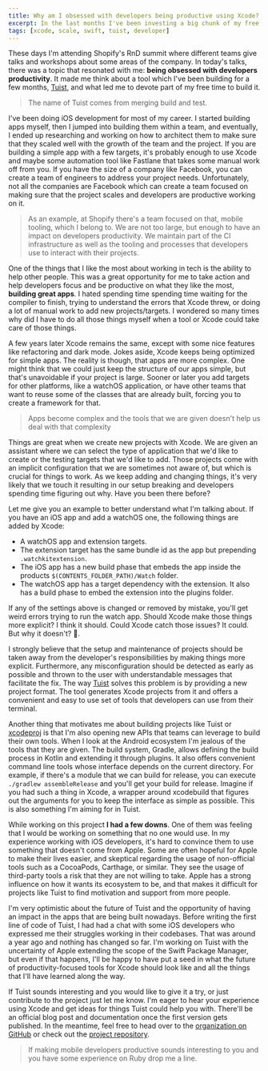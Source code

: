 ```yaml
---
title: Why am I obsessed with developers being productive using Xcode?
excerpt: In the last months I've been investing a big chunk of my free time on building tools to make developers productive working with Xcode. In this blog post I reflect on what led me to start working on that tool, Tuist, and how I'm addressing some of the challenges that are presented when using Xcode at scale.
tags: [xcode, scale, swift, tuist, developer]
---
```


These days I'm attending Shopify's RnD summit where different teams give talks and workshops about some areas of the company. In today's talks, there was a topic that resonated with me: **being obsessed with developers productivity**. It made me think about a tool which I've been building for a few months, [Tuist](https://github.com/tuist), and what led me to devote part of my free time to build it. 

> The name of Tuist comes from merging build and test.

I've been doing iOS development for most of my career. I started building apps myself, then I jumped into building them within a team, and eventually, I ended up researching and working on how to architect them to make sure that they scaled well with the growth of the team and the project. If you are building a simple app with a few targets, it's probably enough to use Xcode and maybe some automation tool like Fastlane that takes some manual work off from you. If you have the size of a company like Facebook, you can create a team of engineers to address your project needs. Unfortunately, not all the companies are Facebook which can create a team focused on making sure that the project scales and developers are productive working on it. 

> As an example, at Shopify there's a team focused on that, mobile tooling, which I belong to. We are not too large, but enough to have an impact on developers productivity. We maintain part of the CI infrastructure as well as the tooling and processes that developers use to interact with their projects.

One of the things that I like the most about working in tech is the ability to help other people. This was a great opportunity for me to take action and help developers focus and be productive on what they like the most, **building great apps**. I hated spending time spending time waiting for the compiler to finish, trying to understand the errors that Xcode threw, or doing a lot of manual work to add new projects/targets. I wondered so many times why did I have to do all those things myself when a tool or Xcode could take care of those things.

A few years later Xcode remains the same, except with some nice features like refactoring and dark mode. Jokes aside, Xcode keeps being optimized for simple apps. The reality is though, that apps are more complex. One might think that we could just keep the structure of our apps simple, but that's unavoidable if your project is large. Sooner or later you add targets for other platforms, like a watchOS application, or have other teams that want to reuse some of the classes that are already built, forcing you to create a framework for that.

> Apps become complex and the tools that we are given doesn't help us deal with that complexity

Things are great when we create new projects with Xcode. We are given an assistant where we can select the type of application that we'd like to create or the testing targets that we'd like to add. Those projects come with an implicit configuration that we are sometimes not aware of, but which is crucial for things to work. As we keep adding and changing things, it's very likely that we touch it resulting in our setup breaking and developers spending time figuring out why. Have you been there before? 

Let me give you an example to better understand what I'm talking about. If you have an iOS app and add a watchOS one, the following things are added by Xcode:

- A watchOS app and extension targets. 
- The extension target has the same bundle id as the app but prepending `.watchkitextension`.
- The iOS app has a new build phase that embeds the app inside the products `$(CONTENTS_FOLDER_PATH)/Watch` folder.
- The watchOS app has a target dependency with the extension. It also has a build phase to embed the extension into the plugins folder.

If any of the settings above is changed or removed by mistake, you'll get weird errors trying to run the watch app. Should Xcode make those things more explicit? I think it should. Could Xcode catch those issues? It could. But why it doesn't? 🤔.

I strongly believe that the setup and maintenance of projects should be taken away from the developer's responsibilities by making things more explicit. Furthermore, any misconfiguration should be detected as early as possible and thrown to the user with understandable messages that facilitate the fix.
The way [Tuist](https://github.com/tuist/tuist) solves this problem is by providing a new project format. The tool generates Xcode projects from it and offers a convenient and easy to use set of tools that developers can use from their terminal.

Another thing that motivates me about building projects like Tuist or [xcodeproj](https://github.com/tuist/xcodeproj) is that I'm also opening new APIs that teams can leverage to build their own tools. When I look at the Android ecosystem I'm jealous of the tools that they are given. The build system, Gradle, allows defining the build process in Kotlin and extending it through plugins. It also offers convenient command line tools whose interface depends on the current directory. For example, if there's a module that we can build for release, you can execute `./gradlew assembleRelease` and you'll get your build for release. Imagine if you had such a thing in Xcode, a wrapper around xcodebuild that figures out the arguments for you to keep the interface as simple as possible. This is also something I'm aiming for in Tuist.

While working on this project **I had a few downs**. One of them was feeling that I would be working on something that no one would use. In my experience working with iOS developers, it's hard to convince them to use something that doesn't come from Apple. Some are often hopeful for Apple to make their lives easier, and skeptical regarding the usage of non-official tools such as a CocoaPods, Carthage, or similar. They see the usage of third-party tools a risk that they are not willing to take. Apple has a strong influence on how it wants its ecosystem to be, and that makes it difficult for projects like Tuist to find motivation and support from more people.

I'm very optimistic about the future of Tuist and the opportunity of having an impact in the apps that are being built nowadays. Before writing the first line of code of Tuist, I had had a chat with some iOS developers who expressed me their struggles working in their codebases. That was around a year ago and nothing has changed so far. I'm working on Tuist with the uncertainty of Apple extending the scope of the Swift Package Manager, but even if that happens, I'll be happy to have put a seed in what the future of productivity-focused tools for Xcode should look like and all the things that I'll have learned along the way.

If Tuist sounds interesting and you would like to give it a try, or just contribute to the project just let me know. I'm eager to hear your experience using Xcode and get ideas for things Tuist could help you with. There'll be an official blog post and documentation once the first version gets published. In the meantime, feel free to head over to the [organization on GitHub](https://github.com/tuist) or check out the [project repository](https://github.com/tuist/tuist).

> If making mobile developers productive sounds interesting to you and you have some experience on Ruby drop me a line.






